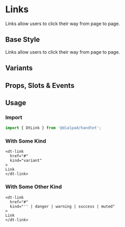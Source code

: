 
# Links

<Subtitle>
  Links allow users to click their way from page to page.
</Subtitle>

## Base Style

Links allow users to click their way from page to page.

<Canvas>
  <Story id="elements-link--default" />
</Canvas>

## Variants

<Canvas>
  <Story id="elements-link--variants" />
</Canvas>

## Props, Slots & Events

<ArgsTable of={DtLink} />

## Usage

### Import

```jsx
import { DtLink } from '@dialpad/handtet';
```

### With Some Kind

```vue
<dt-link
  href="#"
  kind="variant"
>
Link
</dt-link>
```

### With Some Other Kind

```vue
<dt-link
  href="#"
  kind="'' | danger | warning | success | muted"
>
Link
</dt-link>
```
